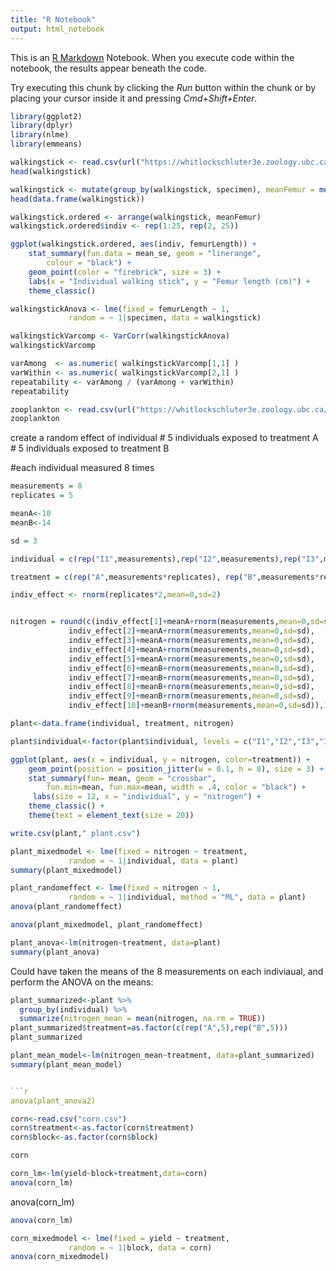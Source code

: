```yaml
---
title: "R Notebook"
output: html_notebook
---
```


This is an [R Markdown](http://rmarkdown.rstudio.com) Notebook. When you execute code within the notebook, the results appear beneath the code. 

Try executing this chunk by clicking the *Run* button within the chunk or by placing your cursor inside it and pressing *Cmd+Shift+Enter*. 

```r
library(ggplot2)
library(dplyr)
library(nlme)
library(emmeans)
```


```r
walkingstick <- read.csv(url("https://whitlockschluter3e.zoology.ubc.ca/Data/chapter15/chap15e6WalkingStickFemurs.csv"), stringsAsFactors = FALSE)
head(walkingstick)
```
```r
walkingstick <- mutate(group_by(walkingstick, specimen), meanFemur = mean(femurLength))
head(data.frame(walkingstick))
```

```r
walkingstick.ordered <- arrange(walkingstick, meanFemur)
walkingstick.ordered$indiv <- rep(1:25, rep(2, 25))
```

```r
ggplot(walkingstick.ordered, aes(indiv, femurLength)) +
    stat_summary(fun.data = mean_se, geom = "linerange", 
        colour = "black") +
    geom_point(color = "firebrick", size = 3) +
    labs(x = "Individual walking stick", y = "Femur length (cm)") + 
    theme_classic()
```

```r
walkingstickAnova <- lme(fixed = femurLength ~ 1, 
             random = ~ 1|specimen, data = walkingstick)
```




```r
walkingstickVarcomp <- VarCorr(walkingstickAnova)
walkingstickVarcomp
```

```r
varAmong  <- as.numeric( walkingstickVarcomp[1,1] )
varWithin <- as.numeric( walkingstickVarcomp[2,1] )
repeatability <- varAmong / (varAmong + varWithin)
repeatability
```




```r
zooplankton <- read.csv(url("https://whitlockschluter3e.zoology.ubc.ca/Data/chapter18/chap18e2ZooplanktonDepredation.csv"), stringsAsFactors = FALSE)
zooplankton
```


create a random effect of individual
# 5 individuals exposed to treatment A
# 5 individuals exposed to treatment B

#each individual measured 8 times

```r
measurements = 8
replicates = 5

meanA<-10
meanB<-14

sd = 3

individual = c(rep("I1",measurements),rep("I2",measurements),rep("I3",measurements),rep("I4",measurements),rep("I5",measurements),rep("I6",measurements),rep("I7",measurements),rep("I8",measurements),rep("I9",measurements),rep("I10",measurements))

treatment = c(rep("A",measurements*replicates), rep("B",measurements*replicates))

indiv_effect <- rnorm(replicates*2,mean=0,sd=2)


nitrogen = round(c(indiv_effect[1]+meanA+rnorm(measurements,mean=0,sd=sd),
             indiv_effect[2]+meanA+rnorm(measurements,mean=0,sd=sd),
             indiv_effect[3]+meanA+rnorm(measurements,mean=0,sd=sd),
             indiv_effect[4]+meanA+rnorm(measurements,mean=0,sd=sd),
             indiv_effect[5]+meanA+rnorm(measurements,mean=0,sd=sd),
             indiv_effect[6]+meanB+rnorm(measurements,mean=0,sd=sd),
             indiv_effect[7]+meanB+rnorm(measurements,mean=0,sd=sd),
             indiv_effect[8]+meanB+rnorm(measurements,mean=0,sd=sd),
             indiv_effect[9]+meanB+rnorm(measurements,mean=0,sd=sd),
             indiv_effect[10]+meanB+rnorm(measurements,mean=0,sd=sd)),1)

plant<-data.frame(individual, treatment, nitrogen)

plant$individual<-factor(plant$individual, levels = c("I1","I2","I3","I4","I5","I6","I7","I8","I9","I10")) 

```

```r
ggplot(plant, aes(x = individual, y = nitrogen, color=treatment)) +
    geom_point(position = position_jitter(w = 0.1, h = 0), size = 3) +
    stat_summary(fun= mean, geom = "crossbar",
        fun.min=mean, fun.max=mean, width = .4, color = "black") +
     labs(size = 12, x = "individual", y = "nitrogen") + 
    theme_classic() +
    theme(text = element_text(size = 20)) 

```
```r
write.csv(plant," plant.csv")
```

```r
plant_mixedmodel <- lme(fixed = nitrogen ~ treatment, 
             random = ~ 1|individual, data = plant)
summary(plant_mixedmodel)
```

```r
plant_randomeffect <- lme(fixed = nitrogen ~ 1, 
             random = ~ 1|individual, method = "ML", data = plant)
anova(plant_randomeffect)
```

```r
anova(plant_mixedmodel, plant_randomeffect)
```


```r
plant_anova<-lm(nitrogen~treatment, data=plant)
summary(plant_anova)
```

Could have taken the means of the 8 measurements on each indiviaual, and perform the ANOVA on the means:

```r
plant_summarized<-plant %>%
  group_by(individual) %>%
  summarize(nitrogen_mean = mean(nitrogen, na.rm = TRUE))
plant_summarized$treatment=as.factor(c(rep("A",5),rep("B",5)))
plant_summarized

```

```r
plant_mean_model<-lm(nitrogen_mean~treatment, data=plant_summarized)
summary(plant_mean_model)


```r
anova(plant_anova2)
```



```r
corn<-read.csv("corn.csv")
corn$treatment<-as.factor(corn$treatment)
corn$block<-as.factor(corn$block)

corn
```


```r
corn_lm<-lm(yield~block+treatment,data=corn)
anova(corn_lm)
```

anova(corn_lm)
```r
anova(corn_lm)
```

```r
corn_mixedmodel <- lme(fixed = yield ~ treatment, 
             random = ~ 1|block, data = corn)
anova(corn_mixedmodel)

```

